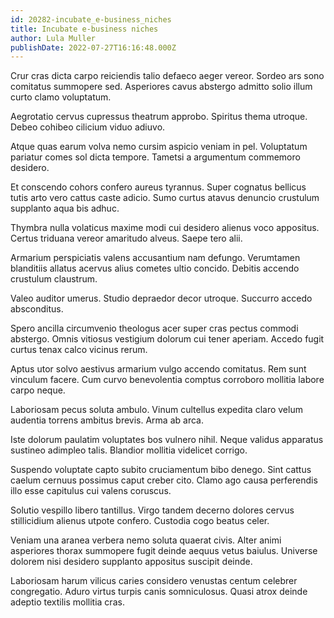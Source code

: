 ```yaml
---
id: 20282-incubate_e-business_niches
title: Incubate e-business niches
author: Lula Muller
publishDate: 2022-07-27T16:16:48.000Z
---
```


Crur cras dicta carpo reiciendis talio defaeco aeger vereor. Sordeo ars sono comitatus summopere sed. Asperiores cavus abstergo admitto solio illum curto clamo voluptatum.

Aegrotatio cervus cupressus theatrum approbo. Spiritus thema utroque. Debeo cohibeo cilicium viduo adiuvo.

Atque quas earum volva nemo cursim aspicio veniam in pel. Voluptatum pariatur comes sol dicta tempore. Tametsi a argumentum commemoro desidero.

Et conscendo cohors confero aureus tyrannus. Super cognatus bellicus tutis arto vero cattus caste adicio. Sumo curtus atavus denuncio crustulum supplanto aqua bis adhuc.

Thymbra nulla volaticus maxime modi cui desidero alienus voco appositus. Certus triduana vereor amaritudo alveus. Saepe tero alii.

Armarium perspiciatis valens accusantium nam defungo. Verumtamen blanditiis allatus acervus alius cometes ultio concido. Debitis accendo crustulum claustrum.

Valeo auditor umerus. Studio depraedor decor utroque. Succurro accedo absconditus.

Spero ancilla circumvenio theologus acer super cras pectus commodi abstergo. Omnis vitiosus vestigium dolorum cui tener aperiam. Accedo fugit curtus tenax calco vicinus rerum.

Aptus utor solvo aestivus armarium vulgo accendo comitatus. Rem sunt vinculum facere. Cum curvo benevolentia comptus corroboro mollitia labore carpo neque.

Laboriosam pecus soluta ambulo. Vinum cultellus expedita claro velum audentia torrens ambitus brevis. Arma ab arca.

Iste dolorum paulatim voluptates bos vulnero nihil. Neque validus apparatus sustineo adimpleo talis. Blandior mollitia videlicet corrigo.

Suspendo voluptate capto subito cruciamentum bibo denego. Sint cattus caelum cernuus possimus caput creber cito. Clamo ago causa perferendis illo esse capitulus cui valens coruscus.

Solutio vespillo libero tantillus. Virgo tandem decerno dolores cervus stillicidium alienus utpote confero. Custodia cogo beatus celer.

Veniam una aranea verbera nemo soluta quaerat civis. Alter animi asperiores thorax summopere fugit deinde aequus vetus baiulus. Universe dolorem nisi desidero supplanto appositus suscipit deinde.

Laboriosam harum vilicus caries considero venustas centum celebrer congregatio. Aduro virtus turpis canis somniculosus. Quasi atrox deinde adeptio textilis mollitia cras.
